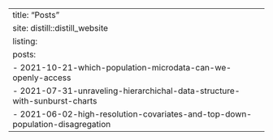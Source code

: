---
title: "Posts"
site: distill::distill_website
listing: 
  posts:
    - 2021-10-21-which-population-microdata-can-we-openly-access
    - 2021-07-31-unraveling-hierarchichal-data-structure-with-sunburst-charts
    - 2021-06-02-high-resolution-covariates-and-top-down-population-disagregation
---